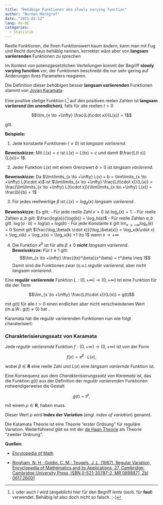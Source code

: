 ```yaml
---
title: "Behäbige Funktionen aka slowly varying function"
author: "Norman Markgraf"
date: "2021-02-13"
lang: de-DE
categories: 
  - Statistik
---
```


Reelle Funktionen, die ihren Funktionswert kaum ändern, kann man mit Fug und Recht durchaus behäbig nennen, korrekter wäre aber von **langsam variierenden** Funktionen zu sprechen

Im Kontext von potenzgesetzlichen Verteilungen kommt der Begriff **slowly varying function** vor, der Funktionen beschreibt die nur sehr gering auf Änderungen ihres Parameters reagieren.

Die Definition dieser *behäbigen* besser **langsam variierenden** Funktionen stammt von [Jovan Karamata](https://de.wikipedia.org/wiki/Jovan_Karamata):

Eine positive stetige Funktion $L$[^1] auf den positiven reelen Zahlen ist **langsam variierend (im unendlichen)**, falls für alle reellen $t>0$

[^1]: $L$ oder auch $l$ wird (angeblich) hier für den Begriff *lente* (serb. für **faul**) verwendet. Behäbig ist also doch nicht so falsch. ;-)

$$\lim_{x \to +\infty} \frac{L(t\cdot x)}{L(x)} = 1$$

gilt.

**Beispiele:**

1)  Jede konstante Funktionen ($\neq 0$) ist *langsam variierend*.

**Beweisskizze:** Mit $L(x) = c$ ist $L(x) = L(t x) = c$ und damit $\frac{L(t x)}{L(x)}= 1$.

2)  Jeder Funktion $L(x)$ mit einem Grenzwert $b>0$ ist *langsam variierend*.

**Beweisskizze:** Da $\lim\limits_{x \to +\infty} L(x) = b = \lim\limits_{x \to +\infty} L(t\cdot x)$ ist $\lim\limits_{x \to +\infty} \frac{L(t\cdot x)}{L(x)} = \frac{\lim\limits_{x \to +\infty} L(t\cdot x)}{\lim\limits_{x \to +\infty} L(x)} = \frac{b}{b} = 1$

3)  Für jedes reellwertige $\beta$ ist $L(x) = log_\beta(x)$ *langsam variierend*.

**Beweisskizze:** Es gilt: - Für jede reelle Zahl $x>0$ ist $\log_x(x) = 1$. - Für reelle Zahlen $a, b$ gilt: $\frac{log(a)}{\log(b)} = \log_b(a)$ - Für reelle Zahlen $a, b$ gilt. $\log(a \cdot b) = log(a) + log(b)$ - Für jede Konstante $k$ gilt $\lim_{x \to +\infty} \log_x (k) = 0$ Somit gilt $\frac{\log_\beta(k \cdot x)}{\log_\beta(x)} = \log_x(k\cdot x) = \log_x(k) + \log_x(x) = \log_x(k) +1 \to 1$ wenn $x \to +\infty$

4)  Die Funktion $x^\beta$ ist für alle $\beta \neq 0$ ***nicht** langsam variierend*. **Beweisskizze:** Für $t \neq 1$ gilt: $$\lim_{x \to +\infty} \frac{(tx)^\beta}{x^\beta} = t^\beta \neq 1$$ Damit sind die Funktionen zwar (s.u.) *regulär variierend*, aber nicht *langsam variierend*.

Eine **regulär variierende** Funktion $L:(0,+\infty) \to (0,+\infty)$ ist eine Funktion für die der Term

$$\lim_{x \to +\infty} \frac{L(t\cdot x)}{L(x)} = g(t)$$

mit $g(t)$ für alle $t>0$ einen endlichen aber nicht verschwindenen Wert (m.a.W.: $g(t) \neq 0$) hat .

Karamata hat die regulär variierenden Funktionen nun wie folgt charaterisiert:

### Charakterisierungssatz von Karamata {.theorem}

Jede *regulär variierende* Funktion $f:(0,+\infty) \to (0,+\infty)$ ist von der Form

$$f(x) = x^\beta \cdot L(x),$$

wobei $\beta \in \mathbf{R}$ eine reelle Zahl und $L(x)$ eine *langsam variiernde* Funktion ist.

<!-- ENDE THEOREM-->

Eine Konsequenz aus dem *Charakterisierungssatz von Karamata* ist, das die Funktion $g(t)$ aus der Definition der *regulär variierenden* Funktionen notwendigerweise die Gestalt

$$g(t) = t^\rho,$$

mit einem $\rho \in \mathbf{R}$, haben muss.

Dieser Wert $\rho$ wird **Index der Variation** (engl. *index of variation*) genannt.

Die Katamata Theorie ist eine Theorie "erster Ordnung" für reguläre Variation. Weiterführend gibt es mit der [de Haan Theorie](https://encyclopediaofmath.org/wiki/De_Haan_theory) als Theorie "zweiter Ordnung".

**Quellen:**

-   [Encylopedia of Math](https://encyclopediaofmath.org/index.php?title=Karamata_theory&direction=next&oldid=25937)

-   [Bingham, N. H.; Goldie, C. M.; Teugels, J. L. (1987), Regular Variation, Encyclopedia of Mathematics and its Applications, 27, Cambridge: Cambridge University Press, ISBN 0-521-30787-2, MR 0898871, Zbl 0617.26001](https://archive.org/details/regularvariation0000bing)
